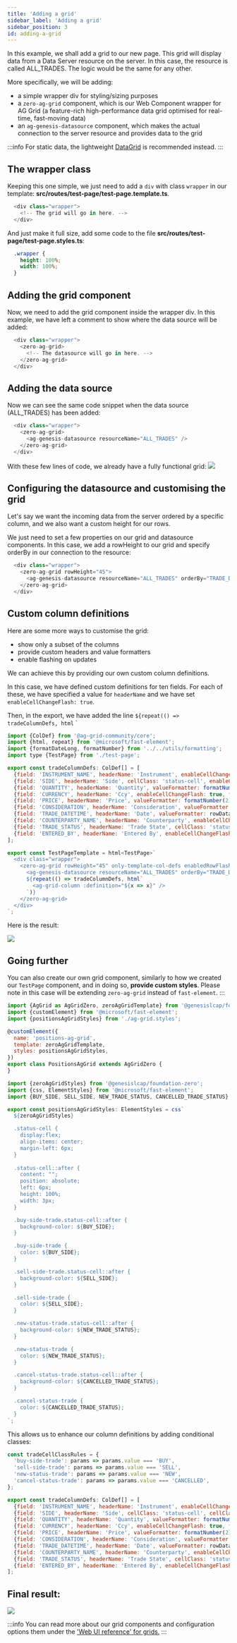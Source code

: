 ```yaml
---
title: 'Adding a grid'
sidebar_label: 'Adding a grid'
sidebar_position: 3
id: adding-a-grid
---
```



In this example, we shall add a grid to our new page. This grid will display data from a Data Server resource on the server. In this case, the resource is called ALL_TRADES. The logic would be the same for any other.

More specifically, we will be adding:

- a simple wrapper div for styling/sizing purposes
- a `zero-ag-grid` component, which is our Web Component wrapper for AG Grid (a feature-rich high-performance data grid optimised for real-time, fast-moving data)
- an `ag-genesis-datasource` component, which makes the actual connection to the server resource and provides data to the grid

 

:::info
For static data, the lightweight [DataGrid](/creating-applications/defining-your-application/user-interface/web-ui-reference/components/grids/data-grid) is recommended instead. 
:::

## The wrapper class

Keeping this one simple, we just need to add a `div` with class `wrapper` in our template:  **src/routes/test-page/test-page.template.ts**.

```javascript
  <div class="wrapper">
    <!-- The grid will go in here. -->
  </div>
```

And just make it full size, add some code to the file **src/routes/test-page/test-page.styles.ts**:

```css
  .wrapper {
    height: 100%;
    width: 100%;
  }
```

## Adding the grid component
Now, we need to add the grid component inside the wrapper div. In this example, we have left a comment to show where the data source will be added:

```javascript
  <div class="wrapper">
    <zero-ag-grid>
      <!-- The datasource will go in here. -->
    </zero-ag-grid>
  </div>
```

## Adding the data source
Now we can see the same code snippet when the data source (ALL_TRADES) has been added:
 

```javascript
  <div class="wrapper">
    <zero-ag-grid>
      <ag-genesis-datasource resourceName="ALL_TRADES" />
    </zero-ag-grid>
  </div>
```

With these few lines of code, we already have a fully functional grid:
![](/img/all-trades-grid-01.png)

## Configuring the datasource and customising the grid  

Let's say we want the incoming data from the server ordered by a specific column, and we also want a custom height for our rows.  

We just need to set a few properties on our grid and datasource components. In this case, we add a rowHeight to our grid and specify orderBy in our connection to the resource:

```javascript
  <div class="wrapper">
    <zero-ag-grid rowHeight="45">
      <ag-genesis-datasource resourceName="ALL_TRADES" orderBy="TRADE_DATETIME" />
    </zero-ag-grid>
  </div>
```

## Custom column definitions
Here are some more ways to customise the grid:

- show only a subset of the columns 
- provide custom headers and value formatters
- enable flashing on updates

We can achieve this by providing our own custom column definitions.

In this case, we have defined custom definitions for ten fields. For each of these, we have specified  a value for `headerName` and we have set `enableCellChangeFlash: true`.

Then, in the export, we have added the line `${repeat(() => tradeColumnDefs, html` `

```javascript
import {ColDef} from '@ag-grid-community/core';
import {html, repeat} from '@microsoft/fast-element';
import {formatDateLong, formatNumber} from '../../utils/formatting';
import type {TestPage} from './test-page';

export const tradeColumnDefs: ColDef[] = [
  {field: 'INSTRUMENT_NAME', headerName: 'Instrument', enableCellChangeFlash: true, flex: 3},
  {field: 'SIDE', headerName: 'Side', cellClass: 'status-cell', enableCellChangeFlash: true, flex: 1},
  {field: 'QUANTITY', headerName: 'Quantity', valueFormatter: formatNumber(0), type: 'rightAligned', enableCellChangeFlash: true, flex: 1},
  {field: 'CURRENCY', headerName: 'Ccy', enableCellChangeFlash: true, flex: 1},
  {field: 'PRICE', headerName: 'Price', valueFormatter: formatNumber(2), type: 'rightAligned', enableCellChangeFlash: true, flex: 2},
  {field: 'CONSIDERATION', headerName: 'Consideration', valueFormatter: formatNumber(2), type: 'rightAligned', enableCellChangeFlash: true, flex: 2},
  {field: 'TRADE_DATETIME', headerName: 'Date', valueFormatter: rowData => formatDateLong(rowData.data.TRADE_DATETIME), sort: 'desc', enableCellChangeFlash: true, flex: 2},
  {field: 'COUNTERPARTY_NAME', headerName: 'Counterparty', enableCellChangeFlash: true, flex: 2},
  {field: 'TRADE_STATUS', headerName: 'Trade State', cellClass: 'status-cell', enableCellChangeFlash: true, flex: 2},
  {field: 'ENTERED_BY', headerName: 'Entered By', enableCellChangeFlash: true, flex: 2},
];

export const TestPageTemplate = html<TestPage>`
  <div class="wrapper">
    <zero-ag-grid rowHeight="45" only-template-col-defs enabledRowFlashing >
      <ag-genesis-datasource resourceName="ALL_TRADES" orderBy="TRADE_DATETIME" />
      ${repeat(() => tradeColumnDefs, html`
        <ag-grid-column :definition="${x => x}" />
      `)}
    </zero-ag-grid>
  </div>
`;
```

Here is the result:

![](/img/all-trades-grid-02.png)


## Going further

You can also create our own grid component, similarly to how we created our `TestPage` component, and in doing so, **provide custom styles**.
Please note in this case will be extending `zero-ag-grid` instead of `fast-element`.
:::


```javascript
import {AgGrid as AgGridZero, zeroAgGridTemplate} from '@genesislcap/foundation-zero';
import {customElement} from '@microsoft/fast-element';
import {positionsAgGridStyles} from './ag-grid.styles';

@customElement({
  name: 'positions-ag-grid',
  template: zeroAgGridTemplate,
  styles: positionsAgGridStyles,
})
export class PositionsAgGrid extends AgGridZero {
}
```

```javascript
import {zeroAgGridStyles} from '@genesislcap/foundation-zero';
import {css, ElementStyles} from '@microsoft/fast-element';
import {BUY_SIDE, SELL_SIDE, NEW_TRADE_STATUS, CANCELLED_TRADE_STATUS} from './colors';

export const positionsAgGridStyles: ElementStyles = css`
  ${zeroAgGridStyles}

  .status-cell {
    display:flex;
    align-items: center;
    margin-left: 6px;
  }
  
  .status-cell::after {
    content: "";
    position: absolute;
    left: 6px;
    height: 100%;
    width: 3px;
  }

  .buy-side-trade.status-cell::after {
    background-color: ${BUY_SIDE};
  }

  .buy-side-trade {
    color: ${BUY_SIDE};
  }

  .sell-side-trade.status-cell::after {
    background-color: ${SELL_SIDE};
  }

  .sell-side-trade {
    color: ${SELL_SIDE};
  }

  .new-status-trade.status-cell::after {
    background-color: ${NEW_TRADE_STATUS};
  }

  .new-status-trade {
    color: ${NEW_TRADE_STATUS};
  }

  .cancel-status-trade.status-cell::after {
    background-color: ${CANCELLED_TRADE_STATUS};
  }

  .cancel-status-trade {
    color: ${CANCELLED_TRADE_STATUS};
  }
`;
```

This allows us to enhance our column definitions by adding conditional classes:

```javascript
const tradeCellClassRules = {
  'buy-side-trade': params => params.value === 'BUY',
  'sell-side-trade': params => params.value === 'SELL',
  'new-status-trade': params => params.value === 'NEW',
  'cancel-status-trade': params => params.value === 'CANCELLED',
};

export const tradeColumnDefs: ColDef[] = [
  {field: 'INSTRUMENT_NAME', headerName: 'Instrument', enableCellChangeFlash: true, flex: 3},
  {field: 'SIDE', headerName: 'Side', cellClass: 'status-cell', cellClassRules: tradeCellClassRules, enableCellChangeFlash: true, flex: 1},
  {field: 'QUANTITY', headerName: 'Quantity', valueFormatter: formatNumber(0), type: 'rightAligned', enableCellChangeFlash: true, flex: 1},
  {field: 'CURRENCY', headerName: 'Ccy', enableCellChangeFlash: true, flex: 1},
  {field: 'PRICE', headerName: 'Price', valueFormatter: formatNumber(2), type: 'rightAligned', enableCellChangeFlash: true, flex: 2},
  {field: 'CONSIDERATION', headerName: 'Consideration', valueFormatter: formatNumber(2), type: 'rightAligned', enableCellChangeFlash: true, flex: 2},
  {field: 'TRADE_DATETIME', headerName: 'Date', valueFormatter: rowData => formatDateLong(rowData.data.TRADE_DATETIME), sort: 'desc', enableCellChangeFlash: true, flex: 2},
  {field: 'COUNTERPARTY_NAME', headerName: 'Counterparty', enableCellChangeFlash: true, flex: 2},
  {field: 'TRADE_STATUS', headerName: 'Trade State', cellClass: 'status-cell', cellClassRules: tradeCellClassRules, enableCellChangeFlash: true, flex: 2},
  {field: 'ENTERED_BY', headerName: 'Entered By', enableCellChangeFlash: true, flex: 2},
];
```

## Final result:
![](/img/all-trades-grid-03.png)

:::info
You can read more about our grid components and configuration options them under the ['Web UI reference' for grids.](/creating-applications/defining-your-application/user-interface/web-ui-reference/components/grids/ag-grid/ag-grid-intro/)
:::
